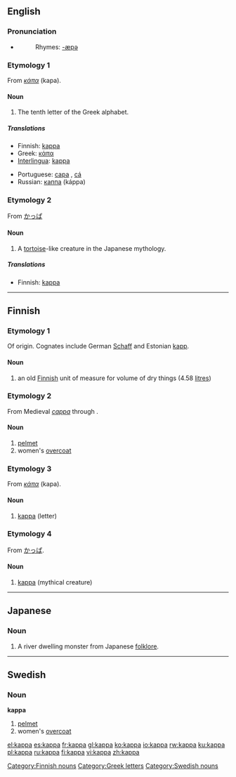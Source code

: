 ==English==

===Pronunciation===
*{{audio|en-us-kappa.ogg|Audio (US)}}
*:Rhymes: [[Rhymes:English:-æpə|-æpə]]

===Etymology 1===
From {{Gr.}} ''[[κάπα]]'' (kapa).

====Noun====
{{en-noun}}

# The tenth letter of the Greek alphabet.

=====Translations=====
{{trans-top|Greek letter}}
*Finnish: [[#Finnish|kappa]]
*Greek: [[κάπα]] {{n}}
*[[Interlingua]]: [[#Interlingua|kappa]]
{{trans-mid}}
*Portuguese: [[capa]] {{m}}, [[cá]] {{m}}
*Russian: [[каппа]] (káppa) {{f}}
{{trans-bottom}}

===Etymology 2===
From {{Ja.}} [[かっぱ]]

====Noun====
{{en-noun}}

{{wikipedia|Kappa (folklore)}}

# A [[tortoise]]-like creature in the Japanese mythology.

=====Translations=====
{{trans-top|mythical creature}}
*Finnish: [[#Finnish|kappa]]
{{trans-mid}}
{{trans-bottom}}

----

==Finnish==

===Etymology 1===
Of {{Ger.|fi}} origin. Cognates include German [[Schaff]] and Estonian [[kapp]].

====Noun====
{{fi-noun|kap|type=kauppa}}

# an old [[Finnish]] unit of measure for volume of dry things (4.58 [[litre]]s)

===Etymology 2===
From Medieval {{L.|fi}} ''[[cappa]]'' through {{Sw.|fi}}.

====Noun====
{{fi-noun|kap|type=kauppa}}

# [[pelmet]]
# women's [[overcoat]]

===Etymology 3===
From {{Gr.|fi}} ''[[κάπα]]'' (kapa).

====Noun====
{{fi-noun|kap|type=kauppa}}

# [[#English|kappa]] (letter)

===Etymology 4===
From {{Ja.|fi}} [[かっぱ]].

====Noun====
{{fi-noun|kap|type=kauppa}}

# [[#English|kappa]] (mythical creature)

[[Category:Finnish nouns]]

----

==Japanese==
{{wikipedia|kappa (mythical creature)}}

===Noun===
{{ja-noun|r|hira=かっぱ}}

# A river dwelling monster from Japanese [[folklore]].

----

==Swedish==
{{sv-noun-reg-or|kapp}}

===Noun===
'''kappa'''

# [[pelmet]]
# women's [[overcoat]]

[[Category:Greek letters]]
[[Category:Swedish nouns]]

[[el:kappa]]
[[es:kappa]]
[[fr:kappa]]
[[gl:kappa]]
[[ko:kappa]]
[[io:kappa]]
[[rw:kappa]]
[[ku:kappa]]
[[pl:kappa]]
[[ru:kappa]]
[[fi:kappa]]
[[vi:kappa]]
[[zh:kappa]]